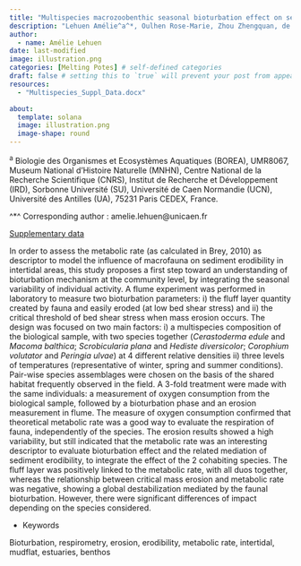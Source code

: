 ```yaml
---
title: "Multispecies macrozoobenthic seasonal bioturbation effect on sediment erodibility"
description: "Lehuen Amélie^a^*, Oulhen Rose-Marie, Zhou Zhengquan, de Smit Jaco, Cozzoli Francesco, Bouma Tjeerd, Orvain Francis^a^"
author:
  - name: Amélie Lehuen
date: last-modified
image: illustration.png
categories: [Melting Potes] # self-defined categories
draft: false # setting this to `true` will prevent your post from appearing on your listing page until you're ready!
resources:
  - "Multispecies_Suppl_Data.docx"

about:
  template: solana
  image: illustration.png
  image-shape: round
---
```


^a^ Biologie des Organismes et Ecosystèmes Aquatiques (BOREA), UMR8067, Museum National d’Histoire Naturelle (MNHN), Centre National de la Recherche Scientifique (CNRS), Institut de Recherche et Développement (IRD), Sorbonne Université (SU), Université de Caen Normandie (UCN), Université des Antilles (UA), 75231 Paris CEDEX, France.

^*^ Corresponding author : amelie.lehuen@unicaen.fr

[Supplementary data](Multispecies_Suppl_Data.docx)

In order to assess the metabolic rate (as calculated in Brey, 2010) as descriptor to model the influence of macrofauna on sediment erodibility in intertidal areas, this study proposes a first step toward an understanding of bioturbation mechanism at the community level, by integrating the seasonal variability of individual activity. A flume experiment was performed in laboratory to measure two bioturbation parameters: i) the fluff layer quantity created by fauna and easily eroded (at low bed shear stress) and ii) the critical threshold of bed shear stress when mass erosion occurs. The design was focused on two main factors: i) a multispecies composition of the biological sample, with two species together (*Cerastoderma edule* and *Macoma balthica*; *Scrobicularia plana* and *Hediste diversicolor*; *Corophium volutator* and *Peringia ulvae*) at 4 different relative densities ii) three levels of temperatures (representative of winter, spring and summer conditions). Pair-wise species assemblages were chosen on the basis of the shared habitat frequently observed in the field. A 3-fold treatment were made with the same individuals: a measurement of oxygen consumption from the biological sample, followed by a bioturbation phase and an erosion measurement in flume. The measure of oxygen consumption confirmed that theoretical metabolic rate was a good way to evaluate the respiration of fauna, independently of the species. The erosion results showed a high variability, but still indicated that the metabolic rate was an interesting descriptor to evaluate bioturbation effect and the related mediation of sediment erodibility, to integrate the effect of the 2 cohabiting species. The fluff layer was positively linked to the metabolic rate, with all duos together, whereas the relationship between critical mass erosion and metabolic rate was negative, showing a global destabilization mediated by the faunal bioturbation. However, there were significant differences of impact depending on the species considered.

* Keywords

Bioturbation, respirometry, erosion, erodibility, metabolic rate, intertidal, mudflat, estuaries, benthos

